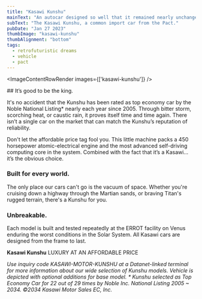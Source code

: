 ```yaml
---
title: "Kasawi Kunshu"
mainText: "An autocar designed so well that it remained nearly unchanged for almost a century."
subText: "The Kasawi Kunshu, a common import car from the Pact."
pubDate: "Jan 27 2023"
thumbImage: "kasawi-kunshu"
thumbAlignment: "bottom"
tags:
  - retrofuturistic dreams
  - vehicle
  - pact
---
```



<ImageContentRowRender 
  images={['kasawi-kunshu']}
/>

<QuoteRow author={AuthorCAN} transcription>
## It’s good to be the king.

It's no accident that the Kunshu has been rated as top economy car by the Noble National Listing* nearly each year since 2005. Through bitter storm, scorching heat, or caustic rain, it proves itself time and time again. There isn’t a single car on the market that can match the Kunshu’s reputation of reliability.

Don't let the affordable price tag fool you. This little machine packs a 450 horsepower atomic-electrical engine and the most advanced self-driving computing core in the system. Combined with the fact that it’s a Kasawi... it’s the obvious choice.

### Built for every world.

The only place our cars can't go is the vacuum of space. Whether you're cruising down a highway through the Martian sands, or braving Titan's rugged terrain, there's a Kunshu for you.

### Unbreakable.

Each model is built and tested repeatedly at the ERROT facility on Venus enduring the worst conditions in the Solar System. All Kasawi cars are designed from the frame to last.

**Kasawi Kunshu**
LUXURY AT AN AFFORDABLE PRICE

*Use inquiry code KASAWI-MOTOR-KUNSHU at a Datanet-linked terminal for more information about our wide selection of Kunshu models. Vehicle is depicted with optional additions for base model. * Kunshu selected as Top Economy Car for 22 out of 29 times by Noble Inc. National Listing 2005 ~ 2034. ©2034 Kasawi Motor Sales EC, Inc.*
</QuoteRow>